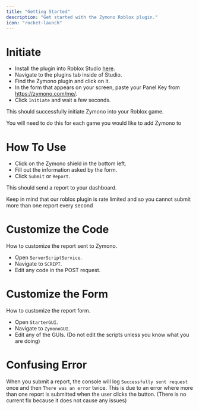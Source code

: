 ---
title: "Getting Started"
description: "Get started with the Zymono Roblox plugin."
icon: "rocket-launch"
---

# Initiate

- Install the plugin into Roblox Studio [here](https://create.roblox.com/marketplace/asset/13541247643/Zymono).
- Navigate to the plugins tab inside of Studio.
- Find the Zymono plugin and click on it.
- In the form that appears on your screen, paste your Panel Key from https://zymono.com/me/.
- Click `Initiate` and wait a few seconds.

This should successfully initiate Zymono into your Roblox game.

<Info>You will need to do this for each game you would like to add Zymono to</Info>

# How To Use

- Click on the Zymono shield in the bottom left.
- Fill out the information asked by the form.
- Click `Submit` or `Report`.

This should send a report to your dashboard.

<Info>Keep in mind that our roblox plugin is rate limited and so you cannot submit more than one report every second</Info>

# Customize the Code

How to customize the report sent to Zymono.

- Open `ServerScriptService`.
- Navigate to `SCRIPT`.
- Edit any code in the POST request.

# Customize the Form

How to customize the report form.

- Open `StarterGUI`.
- Navigate to `ZymonoGUI`.
- Edit any of the GUIs. (Do not edit the scripts unless you know what you are doing)

# Confusing Error

When you submit a report, the console will log `Successfully sent request` once and then `There was an error` twice. This is due to an error where more than one report is submitted when the user clicks the button. (There is no current fix because it does not cause any issues)
